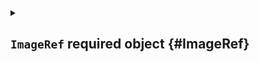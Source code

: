 


<details className="config-field" data-expandable="true">
<summary>

## `ImageRef` <span className="config-field-required" data-required="true">required</span> <span className="config-field-type">object</span> <span className="config-field-default"></span> <span className="config-field-enum"></span> {#ImageRef}



</summary>




<details className="config-field" data-expandable="false" open>
<summary>

### `repository` <span className="config-field-required" data-required="true">required</span> <span className="config-field-type">string</span> <span className="config-field-default"></span> <span className="config-field-enum"></span> {#ImageRef-repository}



</summary>



</details>



<details className="config-field" data-expandable="false" open>
<summary>

### `tag` <span className="config-field-required" data-required="true">required</span> <span className="config-field-type">string</span> <span className="config-field-default"></span> <span className="config-field-enum"></span> {#ImageRef-tag}



</summary>



</details>


</details>
